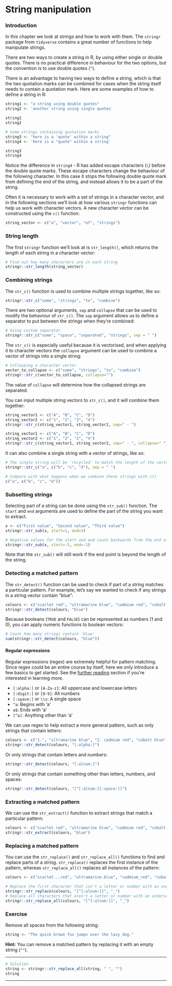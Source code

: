 # String manipulation


### Introduction

In this chapter we look at strings and how to work with them. The `stringr` package from `tidyverse` contains a great number of functions to help manipulate strings. 

There are two ways to create a string in R, by using either single or double quotes. There is no practical difference in behaviour for the two options, but the convention is to use double quotes (`"`). 

There is an advantage to having two ways to define a string, which is that the two quotation marks can be combined for cases when the string itself needs to contain a quotation mark. Here are some examples of how to define a string in R: 

```r
string1 <- "a string using double quotes"
string2 <- 'another string using single quotes'

string1
string2

# Some strings containing quotation marks
string3 <- "here is a 'quote' within a string"
string4 <- 'here is a "quote" within a string'

string3
string4
```

Notice the difference in `string4` - R has added escape characters (`\`) before the double quote marks. These escape characters change the behaviour of the following character. In this case it stops the following double quote mark from defining the end of the string, and instead allows it to be a part of the string.

Often it is necessary to work with a set of strings in a character vector, and in the following sections we'll look at how various `stringr` functions can help us work with character vectors. A new character vector can be constructed using the `c()` function:

```r
string_vector <- c("a", "vector", "of", "strings")
```

### String length

The first `stringr` function we'll look at is `str_length()`, which returns the length of each string in a character vector:

```r
# Find out how many characters are in each string
stringr::str_length(string_vector)
```

### Combining strings

The `str_c()` function is used to combine multiple strings together, like so:

```r
stringr::str_c("some", "strings", "to", "combine")
```

There are two optional arguments, `sep` and `collapse` that can be used to modify the behaviour of `str_c()`. The `sep` argument allows us to define a separator to put between the strings when they're combined:

```r
# Using custom separator
stringr::str_c("some", "space", "separated", "strings", sep = " ")
```

The `str_c()` is especially useful because it is vectorised, and when applying it to character vectors the `collapse` argument can be used to combine a vector of strings into a single string:

```r
# Collasping a character vector
vector_to_collapse <- c("some", "strings", "to", "combine")
stringr::str_c(vector_to_collapse, collapse="")
```
The value of `collapse` will determine how the collapsed strings are separated.

You can input multiple string vectors to `str_c()`, and it will combine them together:

```r
string_vector1 <- c("A", "B", "C", "D")
string_vector2 <- c("1", "2", "3", "4")
stringr::str_c(string_vector1, string_vector2, sep=" - ")
```

```r
string_vector1 <- c("A", "B", "C", "D")
string_vector2 <- c("1", "2", "3", "4")
stringr::str_c(string_vector1, string_vector2, sep=" - ", collapse=" ")
```

It can also combine a single string with a vector of strings, like so: 

```r
# The single string will be 'recycled' to match the length of the vector
stringr::str_c("a", c("b", "c", "d"), sep = " ")

# Compare with what happens when we combine these strings with c() 
c("a", c("b", "c", "d"))
```

### Subsetting strings

Selecting part of a string can be done using the `str_sub()` function. The `start` and `end` arguments are used to define the part of the string you want to extract.

```r
x <- c("First value", "Second value", "Third value")
stringr::str_sub(x, start=1, end=3)

# Negative values for the start and end count backwards from the end of the string
stringr::str_sub(x, start=-5, end=-1)
```
Note that the `str_sub()` will still work if the end point is beyond the length of the string.


### Detecting a matched pattern

The `str_detect()` function can be used to check if part of a string matches a particular pattern. For example, let's say we wanted to check if any strings in a string vector contain "blue":   

```r
colours <- c("scarlet red", "ultramarine blue", "cadmium red", "cobalt blue", "cerulean blue")
stringr::str_detect(colours, "blue")
```

Because booleans (`TRUE` and `FALSE`) can be represented as numbers (1 and 0), you can apply numeric functions to boolean vectors:

```r
# Count how many strings contain 'blue'
sum(stringr::str_detect(colours, "blue"))
```

#### Regular expressions

Regular expressions (regex) are extremely helpful for pattern matching. Since regex could be an entire course by itself, here we only introduce a few basics to get started. See the [further reading](#further-reading) section if you're interested in learning more.

* `[:alpha:]` or `[A-Za-z]`: All uppercase and lowercase letters
* `[:digit:]` or `[0-9]`: All numbers
* `[:space:]` or `\\s`: A single space
* `^a`: Begins with 'a'
* `a$`: Ends with 'a'
* `[^a]`: Anything other than 'a'

We can use regex to help extract a more general pattern, such as only strings that contain letters:
```r
colours <- c("1.", "ultramarine blue", "2. cadmium red", "cobalt blue", "-")
stringr::str_detect(colours, "[:alpha:]")
```
Or only strings that contain letters and numbers:
```r
stringr::str_detect(colours, "[:alnum:]")
```
Or only strings that contain something other than letters, numbers, and spaces:
```r
stringr::str_detect(colours, "[^[:alnum:][:space:]]")
```


### Extracting a matched pattern

We can use the `str_extract()` function to extract strings that match a particular pattern:

```r
colours <- c("scarlet red", "ultramarine blue", "cadmium red", "cobalt blue", "cerulean blue")
stringr::str_extract(colours, "blue")
```


### Replacing a matched pattern

You can use the `str_replace()` and `str_replace_all()` functions to find and replace parts of a string. `str_replace()` replaces the first instance of the pattern, whereas `str_replace_all()` replaces all instances of the pattern:

```r
colours <- c("scarlet...red", "ultramarine.blue", "cadmium_red", "cobalt blue", "cerulean-blue")

# Replace the first character that isn't a letter or number with an underscore
stringr::str_replace(colours, "[^[:alnum:]]", "_")
# Replace all characters that aren't a letter or number with an underscore
stringr::str_replace_all(colours, "[^[:alnum:]]", "_")
```


### Exercise

Remove all spaces from the following string:

```r
string <- "The quick brown fox jumps over the lazy dog."
```

**Hint:** You can remove a matched pattern by replacing it with an empty string (`""`).

---

```r
# Solution
string <- stringr::str_replace_all(string, " ", "")
string
```

---
